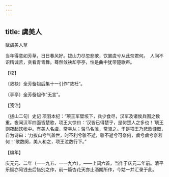 ```yaml
---
---
---
```

title: 虞美人
---



赋虞美人草





当年得意如芳草，日日春风好。拔山力尽忽悲歌，饮罢虞兮从此奈君何。　人间不识精诚苦，贪看青青舞。蓦然敛袂却亭亭，怕是曲中犹带楚歌声。





【校】


〔敛袂〕全芳备祖后集十一引作“敛衽”。

〔亭亭〕全芳备祖作“无言”。





【笺注】


〔拔山二句〕史记 项羽本纪：“项王军壁垓下，兵少食尽，汉军及诸侯兵围之数重。夜闻汉军四面皆楚歌，项王大惊曰：‘汉皆已得楚乎，是何楚人之多也！’项王则夜起饮帐中。有美人名虞，常幸从；骏马名骓，常骑之。于是项王乃悲歌慷慨，自为诗曰：‘力拔山兮气盖世，时不利兮骓不逝，骓不逝兮可奈何，虞兮虞兮奈若何！’歌数阕，美人和之，项王泣数行下。”





【编年】


庆元元、二年（一一九五、一一九六）。——上词六首，当作于庆元二年前。清平乐疑亦阿钱去后惜别之作，前一篇杏花天亦止酒期所作，今姑一并汇录于此。